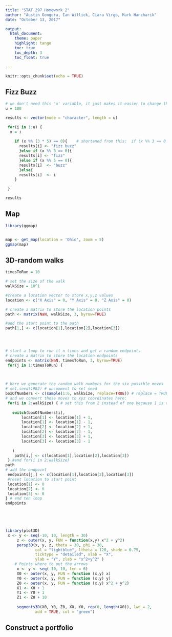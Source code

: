 ```yaml
---
title: "STAT 297 Homework 2"
author: "Austin Gongora, Ian Willick, Ciara Virgo, Mark Hancharik"
date: "October 13, 2017"

output: 
  html_document:
    theme: paper    
    highlight: tango 
    toc: true
    toc_depth: 3
    toc_float: true

---
```


```r
knitr::opts_chunk$set(echo = TRUE)
```

## Fizz Buzz

```r

# we don't need this 'u' variable, it just makes it easier to change the length -MH
u = 100

results <- vector(mode = "character", length = u)

 for(i in 1:u) {
  x = i
  
    if (x %% (3 * 5) == 0){    # shortened from this:  if (x %% 3 == 0 & x %% 5 == 0){
      results[i] <- "fizz buzz"
      }else if (x %% 3 == 0){
      results[i] <- "fizz"
      }else if (x %% 5 == 0){
      results[i]  <- "buzz"
      }else{
      results[i]  <- i
    }

 }

results


```

## Map

```r


library(ggmap)


map <- get_map(location = 'Ohio', zoom = 5)
ggmap(map)


```


## 3D-random walks




```r



timesToRun = 10

# set the size of the walk
walkSize = 10^1

#create a location vector to store x,y,z values
location <- c("X Axis" = 0, "Y Axis" = 0, "Z Axis" = 0)

# create a matrix to store the location points
path <- matrix(NaN, walkSize, 3, byrow=TRUE)

#add the start point to the path
path[1,] <- c(location[1],location[2],location[3])




# start a loop to run it n times and get n random endpoints
# create a matrix to store the location endpoints
endpoints <- matrix(NaN, timesToRun, 3, byrow=TRUE)
 for(j in 1:timesToRun) {

   
   
# here we generate the random walk numbers for the six possible moves
# set.seed(1982) # uncomment to set seed
boxOfNumbers <- c(sample(1:6, walkSize, replace=TRUE)) # replace = TRUE to allow for repeat numbers   
# and we convert those moves to xyz coordinates here:
 for(i in 2:walkSize) { # set this from 2 instead of one because 1 is our starting point
   
   switch(boxOfNumbers[i],
       location[1] <- location[1] + 1,
       location[1] <- location[1] - 1,
       location[2] <- location[2] + 1,
       location[2] <- location[2] - 1,
       location[3] <- location[3] + 1,
       location[3] <- location[3] - 1
     
   )
    path[i,] <- c(location[1],location[2],location[3])
 } #end for(i in 2:walkSize) 
path
# add the endpoint  
 endpoints[j,] <- c(location[1],location[2],location[3])
 #reset location to start point
 location[1] <- 0
 location[2] <- 0
 location[3] <- 0
} # end ten loop
endpoints



 

```

```r
library(plot3D)
 x <- y <- seq(-10, 10, length = 30)
     z <- outer(x, y, FUN = function(x,y) x^2 + y^2)
     persp3D(x, y, z, theta = 30, phi = 30,
             col = "lightblue", ltheta = 120, shade = 0.75,
             ticktype = "detailed", xlab = "X",
             ylab = "Y", zlab = "x^2+y^2" )
    # Points where to put the arrows
     x <- y <- seq(-10, 10, len = 6)
     X0 <- outer(x, y, FUN = function (x,y) x)
     Y0 <- outer(x, y, FUN = function (x,y) y)
     Z0 <- outer(x, y, FUN = function (x,y) x^2 + y^2)
     X1 <- X0 + 1
     Y1 <- Y0 + 1
     Z1 <- Z0 + 10
 
     segments3D(X0, Y0, Z0, X0, Y0, rep(0, length(X0)), lwd = 2,
             add = TRUE, col = "green")

```

## Construct a portfolio



